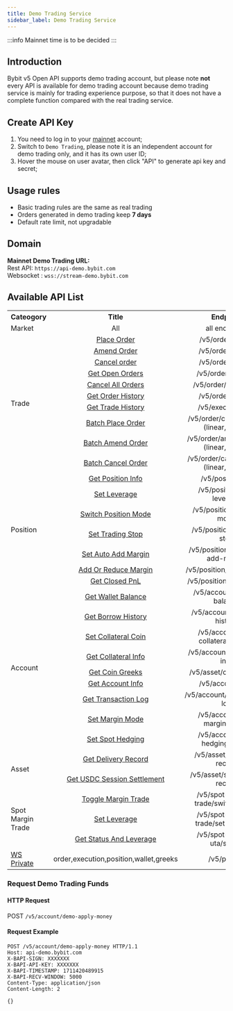 ```yaml
---
title: Demo Trading Service
sidebar_label: Demo Trading Service
---
```

:::info
Mainnet time is to be decided
:::

## Introduction
Bybit v5 Open API supports demo trading account, but please note **not** every API is available for demo trading account because demo trading service is 
mainly for trading experience purpose, so that it does not have a complete function compared with the real trading service.

## Create API Key
1. You need to log in to your [mainnet](https://www.bybit.com/) account;
2. Switch to `Demo Trading`, please note it is an independent account for demo trading only, and it has its own user ID;
3. Hover the mouse on user avatar, then click "API" to generate api key and secret;

## Usage rules
* Basic trading rules are the same as real trading
* Orders generated in demo trading keep **7 days**
* Default rate limit, not upgradable

## Domain
**Mainnet Demo Trading URL:**<br/>
Rest API: `https://api-demo.bybit.com`<br/>
Websocket : `wss://stream-demo.bybit.com`

## Available API List
<span class="blocky_table">
<table border="0.8">
    <tr>
        <th>Cateogory</th><th>Title</th><th>Endpoint</th>
    </tr>
    <tr>
        <td>Market</td><td align="center">All</td><td align="center">all endpoints</td>
    </tr>
    <tr>
        <td rowSpan="10">Trade</td><td align="center"><a href="/v5/order/create-order">Place Order</a></td><td align="center">/v5/order/create</td>
    </tr>
    <tr>
        <td align="center"><a href="/v5/order/amend-order">Amend Order</a></td><td align="center">/v5/order/amend</td>
    </tr>
    <tr>
        <td align="center"><a href="/v5/order/cancel-order">Cancel order</a></td><td align="center">/v5/order/cancel</td>
    </tr>
    <tr>
        <td align="center"><a href="/v5/order/open-order">Get Open Orders</a></td><td align="center">/v5/order/realtime</td>
    </tr>
    <tr>
        <td align="center"><a href="/v5/order/cancel-all">Cancel All Orders</a></td><td align="center">/v5/order/cancel-all</td>
    </tr>
    <tr>
        <td align="center"><a href="/v5/order/order-list">Get Order History</a></td><td align="center">/v5/order/history</td>
    </tr>
    <tr>
        <td align="center"><a href="/v5/order/execution">Get Trade History</a></td><td align="center">/v5/execution/list</td>
    </tr>
    <tr>
        <td align="center"><a href="/v5/order/batch-place">Batch Place Order</a></td><td align="center">/v5/order/create-batch (linear,option)</td>
    </tr>
    <tr>
        <td align="center"><a href="/v5/order/batch-amend">Batch Amend Order</a></td><td align="center">/v5/order/amend-batch (linear,option)</td>
    </tr>
    <tr>
        <td align="center"><a href="/v5/order/batch-cancel">Batch Cancel Order</a></td><td align="center">/v5/order/cancel-batch (linear,option)</td>
    </tr>
    <tr>
        <td rowSpan="7">Position</td><td align="center"><a href="/v5/position">Get Position Info</a></td><td align="center">/v5/position/list</td>
    </tr>
    <tr>
        <td align="center"><a href="/v5/position/leverage">Set Leverage</a></td><td align="center">/v5/position/set-leverage</td>
    </tr>
    <tr>
        <td align="center"><a href="/v5/position/position-mode">Switch Position Mode</a></td><td align="center">/v5/position/switch-mode</td>
    </tr>
    <tr>
        <td align="center"><a href="/v5/position/trading-stop">Set Trading Stop</a></td><td align="center">/v5/position/trading-stop</td>
    </tr>
    <tr>
        <td align="center"><a href="/v5/position/auto-add-margin">Set Auto Add Margin</a></td><td align="center">/v5/position/set-auto-add-margin</td>
    </tr>
    <tr>
        <td align="center"><a href="/v5/position/manual-add-margin">Add Or Reduce Margin</a></td><td align="center">/v5/position/add-margin</td>
    </tr>
    <tr>
        <td align="center"><a href="/v5/position/close-pnl">Get Closed PnL</a></td><td align="center">/v5/position/closed-pnl</td>
    </tr>
    <tr>
        <td rowSpan="9">Account</td><td align="center"><a href="/v5/account/wallet-balance">Get Wallet Balance</a></td><td align="center">/v5/account/wallet-balance</td>
    </tr>
    <tr>
        <td align="center"><a href="/v5/account/borrow-history">Get Borrow History</a></td><td align="center">/v5/account/borrow-history</td>
    </tr>
    <tr>
        <td align="center"><a href="/v5/account/set-collateral">Set Collateral Coin</a></td><td align="center">/v5/account/set-collateral-switch</td>
    </tr>
    <tr>
        <td align="center"><a href="/v5/account/collateral-info">Get Collateral Info</a></td><td align="center">/v5/account/collateral-info</td>
    </tr>
    <tr>
        <td align="center"><a href="/v5/account/coin-greeks">Get Coin Greeks</a></td><td align="center">/v5/asset/coin-greeks</td>
    </tr>
    <tr>
        <td align="center"><a href="/v5/account/account-info">Get Account Info</a></td><td align="center">/v5/account/info</td>
    </tr>
    <tr>
        <td align="center"><a href="/v5/account/transaction-log">Get Transaction Log</a></td><td align="center">/v5/account/transaction-log</td>
    </tr>
     <tr>
        <td align="center"><a href="/v5/account/set-margin-mode">Set Margin Mode</a></td><td align="center">/v5/account/set-margin-mode</td>
    </tr>
    <tr>
        <td align="center"><a href="/v5/account/set-spot-hedge">Set Spot Hedging</a></td><td align="center">/v5/account/set-hedging-mode</td>
    </tr>
    <tr>
        <td rowSpan="2">Asset</td><td align="center"><a href="/v5/asset/delivery">Get Delivery Record</a></td><td align="center">/v5/asset/delivery-record</td>
    </tr>
    <tr>
        <td align="center"><a href="/v5/asset/settlement">Get USDC Session Settlement</a></td><td align="center">/v5/asset/settlement-record</td>
    </tr>
    <tr>
        <td rowSpan="3">Spot Margin Trade</td><td align="center"><a href="/v5/spot-margin-uta/switch-mode">Toggle Margin Trade</a></td><td align="center">/v5/spot-margin-trade/switch-mode</td>
    </tr>
    <tr>
        <td align="center"><a href="/v5/spot-margin-uta/set-leverage">Set Leverage</a></td><td align="center">/v5/spot-margin-trade/set-leverage</td>
    </tr>
    <tr>
        <td align="center"><a href="/v5/spot-margin-uta/status">Get Status And Leverage</a></td><td align="center">/v5/spot-margin-uta/status</td>
    </tr>
    <tr>
        <td><a href="/v5/websocket/private/position">WS Private</a></td><td align="center">order,execution,position,wallet,greeks</td><td align="center">/v5/private</td>
    </tr>
</table>
</span>

### Request Demo Trading Funds
#### HTTP Request
POST `/v5/account/demo-apply-money`

#### Request Example
```http
POST /v5/account/demo-apply-money HTTP/1.1
Host: api-demo.bybit.com
X-BAPI-SIGN: XXXXXXX
X-BAPI-API-KEY: XXXXXXX
X-BAPI-TIMESTAMP: 1711420489915
X-BAPI-RECV-WINDOW: 5000
Content-Type: application/json
Content-Length: 2

{}
```